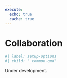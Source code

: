 ```yaml
---
execute: 
  echo: true
  cache: true
---
```


# Collaboration {#sec-collaboration}


```r
#| label: setup-options
#| child: "_common.qmd"
```

::: {.callout-caution title="Caution"}
Under development.
:::
